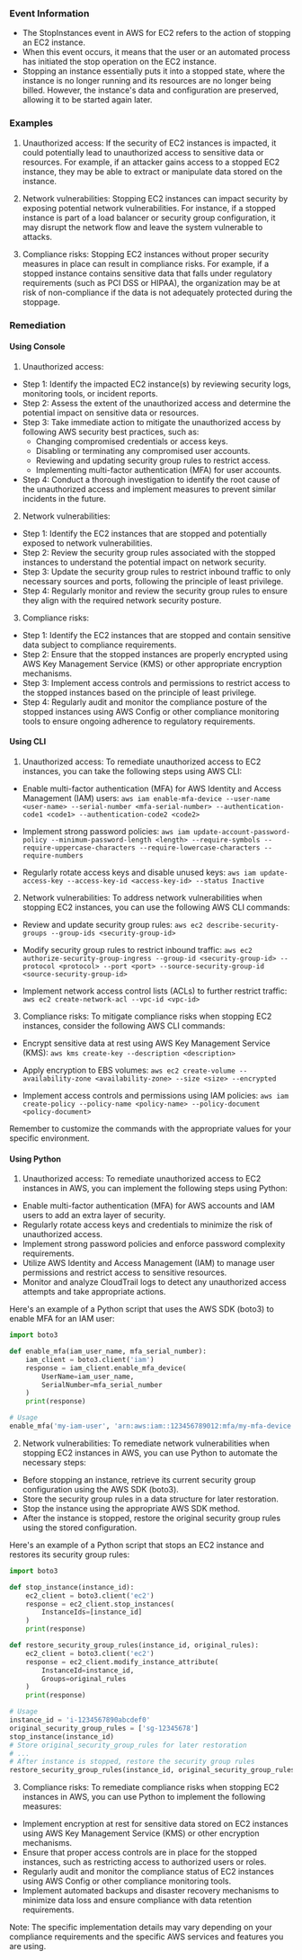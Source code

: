 
### Event Information

- The StopInstances event in AWS for EC2 refers to the action of stopping an EC2 instance. 
- When this event occurs, it means that the user or an automated process has initiated the stop operation on the EC2 instance. 
- Stopping an instance essentially puts it into a stopped state, where the instance is no longer running and its resources are no longer being billed. However, the instance's data and configuration are preserved, allowing it to be started again later.


### Examples

1. Unauthorized access: If the security of EC2 instances is impacted, it could potentially lead to unauthorized access to sensitive data or resources. For example, if an attacker gains access to a stopped EC2 instance, they may be able to extract or manipulate data stored on the instance.

2. Network vulnerabilities: Stopping EC2 instances can impact security by exposing potential network vulnerabilities. For instance, if a stopped instance is part of a load balancer or security group configuration, it may disrupt the network flow and leave the system vulnerable to attacks.

3. Compliance risks: Stopping EC2 instances without proper security measures in place can result in compliance risks. For example, if a stopped instance contains sensitive data that falls under regulatory requirements (such as PCI DSS or HIPAA), the organization may be at risk of non-compliance if the data is not adequately protected during the stoppage.

### Remediation

#### Using Console

1. Unauthorized access:
- Step 1: Identify the impacted EC2 instance(s) by reviewing security logs, monitoring tools, or incident reports.
- Step 2: Assess the extent of the unauthorized access and determine the potential impact on sensitive data or resources.
- Step 3: Take immediate action to mitigate the unauthorized access by following AWS security best practices, such as:
  - Changing compromised credentials or access keys.
  - Disabling or terminating any compromised user accounts.
  - Reviewing and updating security group rules to restrict access.
  - Implementing multi-factor authentication (MFA) for user accounts.
- Step 4: Conduct a thorough investigation to identify the root cause of the unauthorized access and implement measures to prevent similar incidents in the future.

2. Network vulnerabilities:
- Step 1: Identify the EC2 instances that are stopped and potentially exposed to network vulnerabilities.
- Step 2: Review the security group rules associated with the stopped instances to understand the potential impact on network security.
- Step 3: Update the security group rules to restrict inbound traffic to only necessary sources and ports, following the principle of least privilege.
- Step 4: Regularly monitor and review the security group rules to ensure they align with the required network security posture.

3. Compliance risks:
- Step 1: Identify the EC2 instances that are stopped and contain sensitive data subject to compliance requirements.
- Step 2: Ensure that the stopped instances are properly encrypted using AWS Key Management Service (KMS) or other appropriate encryption mechanisms.
- Step 3: Implement access controls and permissions to restrict access to the stopped instances based on the principle of least privilege.
- Step 4: Regularly audit and monitor the compliance posture of the stopped instances using AWS Config or other compliance monitoring tools to ensure ongoing adherence to regulatory requirements.

#### Using CLI

1. Unauthorized access: To remediate unauthorized access to EC2 instances, you can take the following steps using AWS CLI:

- Enable multi-factor authentication (MFA) for AWS Identity and Access Management (IAM) users: `aws iam enable-mfa-device --user-name <user-name> --serial-number <mfa-serial-number> --authentication-code1 <code1> --authentication-code2 <code2>`

- Implement strong password policies: `aws iam update-account-password-policy --minimum-password-length <length> --require-symbols --require-uppercase-characters --require-lowercase-characters --require-numbers`

- Regularly rotate access keys and disable unused keys: `aws iam update-access-key --access-key-id <access-key-id> --status Inactive`

2. Network vulnerabilities: To address network vulnerabilities when stopping EC2 instances, you can use the following AWS CLI commands:

- Review and update security group rules: `aws ec2 describe-security-groups --group-ids <security-group-id>`

- Modify security group rules to restrict inbound traffic: `aws ec2 authorize-security-group-ingress --group-id <security-group-id> --protocol <protocol> --port <port> --source-security-group-id <source-security-group-id>`

- Implement network access control lists (ACLs) to further restrict traffic: `aws ec2 create-network-acl --vpc-id <vpc-id>`

3. Compliance risks: To mitigate compliance risks when stopping EC2 instances, consider the following AWS CLI commands:

- Encrypt sensitive data at rest using AWS Key Management Service (KMS): `aws kms create-key --description <description>`

- Apply encryption to EBS volumes: `aws ec2 create-volume --availability-zone <availability-zone> --size <size> --encrypted`

- Implement access controls and permissions using IAM policies: `aws iam create-policy --policy-name <policy-name> --policy-document <policy-document>`

Remember to customize the commands with the appropriate values for your specific environment.

#### Using Python

1. Unauthorized access: To remediate unauthorized access to EC2 instances in AWS, you can implement the following steps using Python:

- Enable multi-factor authentication (MFA) for AWS accounts and IAM users to add an extra layer of security.
- Regularly rotate access keys and credentials to minimize the risk of unauthorized access.
- Implement strong password policies and enforce password complexity requirements.
- Utilize AWS Identity and Access Management (IAM) to manage user permissions and restrict access to sensitive resources.
- Monitor and analyze CloudTrail logs to detect any unauthorized access attempts and take appropriate actions.

Here's an example of a Python script that uses the AWS SDK (boto3) to enable MFA for an IAM user:

```python
import boto3

def enable_mfa(iam_user_name, mfa_serial_number):
    iam_client = boto3.client('iam')
    response = iam_client.enable_mfa_device(
        UserName=iam_user_name,
        SerialNumber=mfa_serial_number
    )
    print(response)

# Usage
enable_mfa('my-iam-user', 'arn:aws:iam::123456789012:mfa/my-mfa-device')
```

2. Network vulnerabilities: To remediate network vulnerabilities when stopping EC2 instances in AWS, you can use Python to automate the necessary steps:

- Before stopping an instance, retrieve its current security group configuration using the AWS SDK (boto3).
- Store the security group rules in a data structure for later restoration.
- Stop the instance using the appropriate AWS SDK method.
- After the instance is stopped, restore the original security group rules using the stored configuration.

Here's an example of a Python script that stops an EC2 instance and restores its security group rules:

```python
import boto3

def stop_instance(instance_id):
    ec2_client = boto3.client('ec2')
    response = ec2_client.stop_instances(
        InstanceIds=[instance_id]
    )
    print(response)

def restore_security_group_rules(instance_id, original_rules):
    ec2_client = boto3.client('ec2')
    response = ec2_client.modify_instance_attribute(
        InstanceId=instance_id,
        Groups=original_rules
    )
    print(response)

# Usage
instance_id = 'i-1234567890abcdef0'
original_security_group_rules = ['sg-12345678']
stop_instance(instance_id)
# Store original_security_group_rules for later restoration
# ...
# After instance is stopped, restore the security group rules
restore_security_group_rules(instance_id, original_security_group_rules)
```

3. Compliance risks: To remediate compliance risks when stopping EC2 instances in AWS, you can use Python to implement the following measures:

- Implement encryption at rest for sensitive data stored on EC2 instances using AWS Key Management Service (KMS) or other encryption mechanisms.
- Ensure that proper access controls are in place for the stopped instances, such as restricting access to authorized users or roles.
- Regularly audit and monitor the compliance status of EC2 instances using AWS Config or other compliance monitoring tools.
- Implement automated backups and disaster recovery mechanisms to minimize data loss and ensure compliance with data retention requirements.

Note: The specific implementation details may vary depending on your compliance requirements and the specific AWS services and features you are using.

